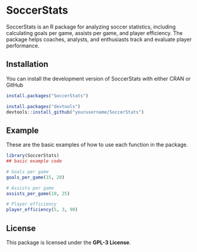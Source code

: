 # SoccerStats

SoccerStats is an R package for analyzing soccer statistics, including calculating goals per game, assists per game, and player efficiency. The package helps coaches, analysts, and enthusiasts track and evaluate player performance.

## Installation

You can install the development version of SoccerStats with either CRAN or GitHub

``` r
install.packages("SoccerStats")

install.packages("devtools")
devtools::install_github("yourusername/SoccerStats")
```

## Example

These are the basic examples of how to use each function in the package.

```r
library(SoccerStats)
## basic example code

# Goals per game
goals_per_game(15, 20)

# Assists per game
assists_per_game(10, 25)

# Player efficiency
player_efficiency(5, 3, 90)
```

## License

This package is licensed under the **GPL-3 License**.
